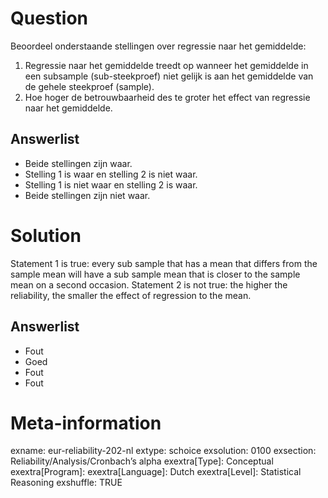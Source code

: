 Question
========
Beoordeel onderstaande stellingen over regressie naar het gemiddelde:

1. Regressie naar het gemiddelde treedt op wanneer het gemiddelde in een subsample (sub-steekproef) niet gelijk is aan het gemiddelde van de gehele steekproef (sample).
2. Hoe hoger de betrouwbaarheid des te groter het effect van regressie naar het gemiddelde.

Answerlist
----------
* Beide stellingen zijn waar.
* Stelling 1 is waar en stelling 2 is niet waar.
* Stelling 1 is niet waar en stelling 2 is waar.
* Beide stellingen zijn niet waar.


Solution
========
Statement 1 is true: every sub sample that has a mean that differs from the sample mean will have a sub sample mean that is closer to the sample mean on a second occasion. Statement 2 is not true: the higher the reliability, the smaller the effect of regression to the mean.

Answerlist
----------
* Fout
* Goed
* Fout
* Fout


Meta-information
================
exname: eur-reliability-202-nl
extype: schoice
exsolution: 0100
exsection: Reliability/Analysis/Cronbach's alpha
exextra[Type]: Conceptual
exextra[Program]: 
exextra[Language]: Dutch
exextra[Level]: Statistical Reasoning
exshuffle: TRUE